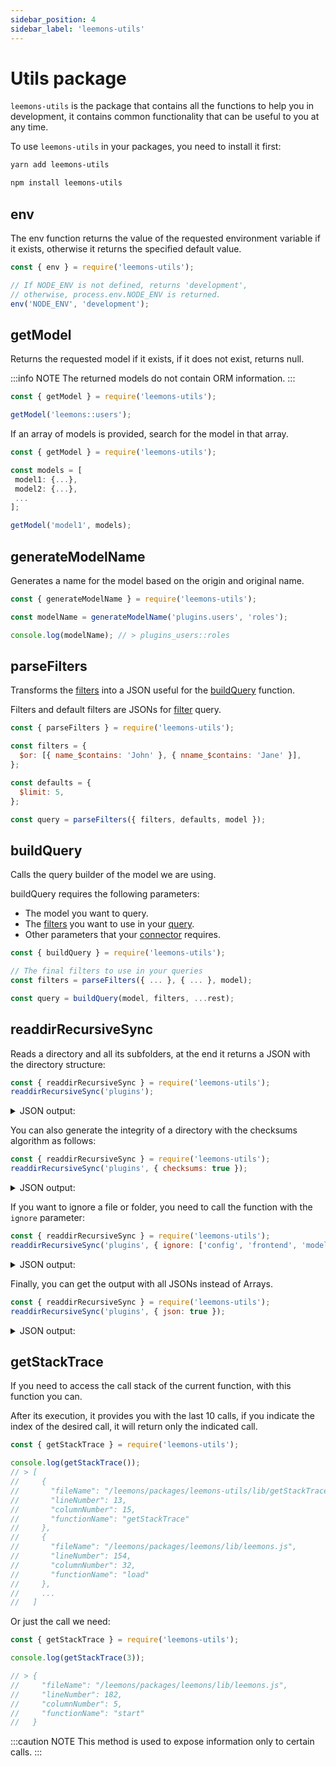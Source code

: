 ```yaml
---
sidebar_position: 4
sidebar_label: 'leemons-utils'
---
```



# Utils package

`leemons-utils` is the package that contains all the functions to help you in development, it contains common functionality that can be useful to you at any time.

To use `leemons-utils` in your packages, you need to install it first:

<Tabs>
<TabItem value="yarn" label="yarn" default>

```bash
yarn add leemons-utils
```

</TabItem>
<TabItem value="npm" label="npm">

```bash
npm install leemons-utils
```

</TabItem>
</Tabs>

## env

The env function returns the value of the requested environment variable if it exists, otherwise it returns the specified default value.

```js
const { env } = require('leemons-utils');

// If NODE_ENV is not defined, returns 'development',
// otherwise, process.env.NODE_ENV is returned.
env('NODE_ENV', 'development');
```

## getModel

Returns the requested model if it exists, if it does not exist, returns null.

:::info NOTE
The returned models do not contain ORM information.
:::

```js
const { getModel } = require('leemons-utils');

getModel('leemons::users');
```

If an array of models is provided, search for the model in that array.

```js
const { getModel } = require('leemons-utils');

const models = [
 model1: {...},
 model2: {...},
 ...
];

getModel('model1', models);
```

## generateModelName

Generates a name for the model based on the origin and original name.

```js
const { generateModelName } = require('leemons-utils');

const modelName = generateModelName('plugins.users', 'roles');

console.log(modelName); // > plugins_users::roles
```

## parseFilters

Transforms the [filters](leemons-database/#filters) into a JSON useful for the [buildQuery](#buildquery) function.

Filters and default filters are JSONs for [filter](leemons-database/#filters) query.

```js
const { parseFilters } = require('leemons-utils');

const filters = {
  $or: [{ name_$contains: 'John' }, { nname_$contains: 'Jane' }],
};

const defaults = {
  $limit: 5,
};

const query = parseFilters({ filters, defaults, model });
```

## buildQuery

Calls the query builder of the model we are using.

buildQuery requires the following parameters:

- The model you want to query.
- The [filters](leemons-database/#filters) you want to use in your [query](leemons-database/#queries).
- Other parameters that your [connector](leemons-database/#connectors) requires.

```js
const { buildQuery } = require('leemons-utils');

// The final filters to use in your queries
const filters = parseFilters({ ... }, { ... }, model);

const query = buildQuery(model, filters, ...rest);
```

## readdirRecursiveSync

Reads a directory and all its subfolders, at the end it returns a JSON with the directory structure:

```js
const { readdirRecursiveSync } = require('leemons-utils');
readdirRecursiveSync('plugins');
```

<details>
  <summary>JSON output:</summary>

```json
{
  "name": "plugins",
  "type": "directory",
  "path": "",
  "content": [
    {
      "name": "user-admin",
      "type": "directory",
      "path": "user-admin",
      "content": [
        {
          "name": "config",
          "type": "directory",
          "path": "user-admin/config",
          "content": [
            {
              "name": "config.js",
              "path": "user-admin/config/config.js",
              "type": "file"
            }
          ]
        },
        {
          "name": "controllers",
          "type": "directory",
          "path": "user-admin/controllers",
          "content": [
            {
              "name": "posts.js",
              "path": "user-admin/controllers/posts.js",
              "type": "file"
            },
            {
              "name": "routes.js",
              "path": "user-admin/controllers/routes.js",
              "type": "file"
            },
            {
              "name": "users.js",
              "path": "user-admin/controllers/users.js",
              "type": "file"
            }
          ]
        },
        {
          "name": "models",
          "type": "directory",
          "path": "user-admin/models",
          "content": [
            {
              "name": "posts.js",
              "path": "user-admin/models/posts.js",
              "type": "file"
            },
            {
              "name": "users.js",
              "path": "user-admin/models/users.js",
              "type": "file"
            }
          ]
        },
        {
          "name": "next",
          "type": "directory",
          "path": "user-admin/next",
          "content": [
            {
              "name": "pages",
              "type": "directory",
              "path": "user-admin/frontend/pages",
              "content": [
                {
                  "name": "login.js",
                  "path": "user-admin/frontend/pages/login.js",
                  "type": "file"
                },
                {
                  "name": "register.js",
                  "path": "user-admin/frontend/pages/register.js",
                  "type": "file"
                }
              ]
            }
          ]
        }
      ]
    }
  ]
}
```

</details>

You can also generate the integrity of a directory with the checksums algorithm as follows:

```js
const { readdirRecursiveSync } = require('leemons-utils');
readdirRecursiveSync('plugins', { checksums: true });
```

<details>
  <summary>JSON output:</summary>

```json
{
  "name": "plugins",
  "type": "directory",
  "path": "",
  "content": [
    {
      "name": "user-admin",
      "type": "directory",
      "path": "user-admin",
      "content": [
        {
          "name": "config",
          "type": "directory",
          "path": "user-admin/config",
          "content": [
            {
              "name": "config.js",
              "path": "user-admin/config/config.js",
              "type": "file",
              "checksum": "af2d854eb189e9f51836ae1a12c260b4"
            }
          ],
          "checksum": "4760ab8606783caef4c3e58d936097dd"
        },
        {
          "name": "controllers",
          "type": "directory",
          "path": "user-admin/controllers",
          "content": [
            {
              "name": "posts.js",
              "path": "user-admin/controllers/posts.js",
              "type": "file",
              "checksum": "d7d3c1fa7f1c9c0fec246ae96cc58381"
            },
            {
              "name": "routes.js",
              "path": "user-admin/controllers/routes.js",
              "type": "file",
              "checksum": "cb66af956dfcd169d4aaca4225ccf4be"
            },
            {
              "name": "users.js",
              "path": "user-admin/controllers/users.js",
              "type": "file",
              "checksum": "3d82dfff5f688648aa2a86433b87489d"
            }
          ],
          "checksum": "e2149e209f845c0c97a26a2314390c38"
        },
        {
          "name": "models",
          "type": "directory",
          "path": "user-admin/models",
          "content": [
            {
              "name": "posts.js",
              "path": "user-admin/models/posts.js",
              "type": "file",
              "checksum": "388d3df6e2d65280ba24f2172acb46f4"
            },
            {
              "name": "users.js",
              "path": "user-admin/models/users.js",
              "type": "file",
              "checksum": "b6878d605208324f2ad9e09a836b36e5"
            }
          ],
          "checksum": "bc802a1b666fca93d2f0a896e3581b76"
        },
        {
          "name": "next",
          "type": "directory",
          "path": "user-admin/next",
          "content": [
            {
              "name": "pages",
              "type": "directory",
              "path": "user-admin/frontend/pages",
              "content": [
                {
                  "name": "login.js",
                  "path": "user-admin/frontend/pages/login.js",
                  "type": "file",
                  "checksum": "c67ce04cbef16144dc5414ca60f086fb"
                },
                {
                  "name": "register.js",
                  "path": "user-admin/frontend/pages/register.js",
                  "type": "file",
                  "checksum": "ebcd2ebd8792719b02cc75a90de6fd59"
                }
              ],
              "checksum": "7b61e9b346c733147261fde09f987849"
            }
          ],
          "checksum": "4183d53dcbcea6219f46f78583d69f3c"
        }
      ],
      "checksum": "144424ced9d8f36104427384974bee52"
    }
  ],
  "checksum": "f78ad87301ce507b255e8fb98c3ab7ca"
}
```

</details>

If you want to ignore a file or folder, you need to call the function with the `ignore` parameter:

```js
const { readdirRecursiveSync } = require('leemons-utils');
readdirRecursiveSync('plugins', { ignore: ['config', 'frontend', 'models', 'posts.js'] });
```

<details>
  <summary>JSON output:</summary>

```json
{
  "name": "plugins",
  "type": "directory",
  "path": "",
  "content": [
    {
      "name": "user-admin",
      "type": "directory",
      "path": "user-admin",
      "content": [
        {
          "name": "controllers",
          "type": "directory",
          "path": "user-admin/controllers",
          "content": [
            {
              "name": "routes.js",
              "path": "user-admin/controllers/routes.js",
              "type": "file"
            },
            {
              "name": "users.js",
              "path": "user-admin/controllers/users.js",
              "type": "file"
            }
          ]
        }
      ]
    }
  ]
}
```

</details>

Finally, you can get the output with all JSONs instead of Arrays.

```js
const { readdirRecursiveSync } = require('leemons-utils');
readdirRecursiveSync('plugins', { json: true });
```

<details>
  <summary>JSON output:</summary>

```json
{
  "name": "plugins",
  "type": "directory",
  "path": "",
  "content": {
    "user-admin": {
      "name": "user-admin",
      "type": "directory",
      "path": "user-admin",
      "content": {
        "config": {
          "name": "config",
          "type": "directory",
          "path": "user-admin/config",
          "content": {
            "config.js": {
              "name": "config.js",
              "path": "user-admin/config/config.js",
              "type": "file"
            }
          }
        },
        "controllers": {
          "name": "controllers",
          "type": "directory",
          "path": "user-admin/controllers",
          "content": {
            "posts.js": {
              "name": "posts.js",
              "path": "user-admin/controllers/posts.js",
              "type": "file"
            },
            "routes.js": {
              "name": "routes.js",
              "path": "user-admin/controllers/routes.js",
              "type": "file"
            },
            "users.js": {
              "name": "users.js",
              "path": "user-admin/controllers/users.js",
              "type": "file"
            }
          }
        },
        "models": {
          "name": "models",
          "type": "directory",
          "path": "user-admin/models",
          "content": {
            "posts.js": {
              "name": "posts.js",
              "path": "user-admin/models/posts.js",
              "type": "file"
            },
            "users.js": {
              "name": "users.js",
              "path": "user-admin/models/users.js",
              "type": "file"
            }
          }
        },
        "next": {
          "name": "next",
          "type": "directory",
          "path": "user-admin/next",
          "content": {
            "pages": {
              "name": "pages",
              "type": "directory",
              "path": "user-admin/frontend/pages",
              "content": {
                "login.js": {
                  "name": "login.js",
                  "path": "user-admin/frontend/pages/login.js",
                  "type": "file"
                },
                "register.js": {
                  "name": "register.js",
                  "path": "user-admin/frontend/pages/register.js",
                  "type": "file"
                }
              }
            }
          }
        }
      }
    }
  }
}
```

</details>

## getStackTrace

If you need to access the call stack of the current function, with this function you can.

After its execution, it provides you with the last 10 calls, if you indicate the index of the desired call, it will return only the indicated call.

```js
const { getStackTrace } = require('leemons-utils');

console.log(getStackTrace());
// > [
//     {
//       "fileName": "/leemons/packages/leemons-utils/lib/getStackTrace.js",
//       "lineNumber": 13,
//       "columnNumber": 15,
//       "functionName": "getStackTrace"
//     },
//     {
//       "fileName": "/leemons/packages/leemons/lib/leemons.js",
//       "lineNumber": 154,
//       "columnNumber": 32,
//       "functionName": "load"
//     },
//     ...
//   ]
```

Or just the call we need:

```js
const { getStackTrace } = require('leemons-utils');

console.log(getStackTrace(3));

// > {
//     "fileName": "/leemons/packages/leemons/lib/leemons.js",
//     "lineNumber": 182,
//     "columnNumber": 5,
//     "functionName": "start"
//   }
```

:::caution NOTE
This method is used to expose information only to certain calls.
:::
